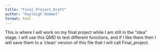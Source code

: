 ```yaml
---
title: "Final_Project_Draft"
author: "Kayleigh Hummel"
format: html
---
```


This is where I will work on my final project while I am still in the "idea" stage. I will use this QMD to test different functions, and if I like them then I will save them to a 'clean' version of this file that I will call Final_project. 
